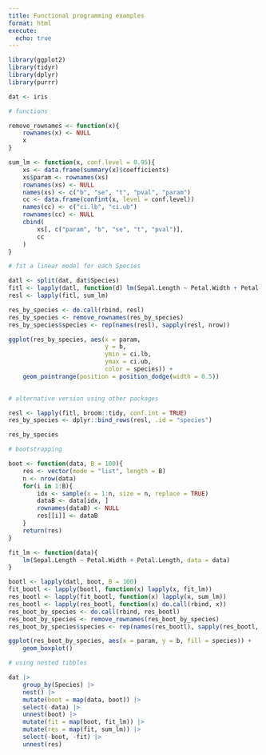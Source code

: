 ```yaml
---
title: Functional programming examples
format: html
execute: 
  echo: true
---
```


```r
library(ggplot2)
library(tidyr)
library(dplyr)
library(purrr)

dat <- iris

# functions

remove_rownames <- function(x){
    rownames(x) <- NULL
    x
}

sum_lm <- function(x, conf.level = 0.95){
    xs <- data.frame(summary(x)$coefficients)
    xs$param <- rownames(xs)
    rownames(xs) <- NULL
    names(xs) <- c("b", "se", "t", "pval", "param")
    cc <- data.frame(confint(x, level = conf.level))
    names(cc) <- c("ci.lb", "ci.ub")
    rownames(cc) <- NULL
    cbind(
        xs[, c("param", "b", "se", "t", "pval")],
        cc
    )
}

# fit a linear model for each Species

datl <- split(dat, dat$Species)
fitl <- lapply(datl, function(d) lm(Sepal.Length ~ Petal.Width + Petal.Length, data = d))
resl <- lapply(fitl, sum_lm)

res_by_species <- do.call(rbind, resl)
res_by_species <- remove_rownames(res_by_species)
res_by_species$species <- rep(names(resl), sapply(resl, nrow))

ggplot(res_by_species, aes(x = param, 
                           y = b, 
                           ymin = ci.lb, 
                           ymax = ci.ub,
                           color = species)) +
    geom_pointrange(position = position_dodge(width = 0.5))
    

# alternative version using other packages

resl <- lapply(fitl, broom::tidy, conf.int = TRUE)
res_by_species <- dplyr::bind_rows(resl, .id = "species")

res_by_species

# bootstrapping

boot <- function(data, B = 100){
    res <- vector(mode = "list", length = B)
    n <- nrow(data)
    for(i in 1:B){
        idx <- sample(x = 1:n, size = n, replace = TRUE)
        dataB <- data[idx, ]
        rownames(dataB) <- NULL
        res[[i]] <- dataB
    }
    return(res)
}

fit_lm <- function(data){
    lm(Sepal.Length ~ Petal.Width + Petal.Length, data = data)
}

bootl <- lapply(datl, boot, B = 100)
fit_bootl <- lapply(bootl, function(x) lapply(x, fit_lm))
res_bootl <- lapply(fit_bootl, function(x) lapply(x, sum_lm))
res_bootl <- lapply(res_bootl, function(x) do.call(rbind, x))
res_boot_by_species <- do.call(rbind, res_bootl)
res_boot_by_species <- remove_rownames(res_boot_by_species)
res_boot_by_species$species <- rep(names(res_bootl), sapply(res_bootl, nrow))

ggplot(res_boot_by_species, aes(x = param, y = b, fill = species)) +
    geom_boxplot()

# using nested tibbles

dat |> 
    group_by(Species) |> 
    nest() |> 
    mutate(boot = map(data, boot)) |> 
    select(-data) |> 
    unnest(boot) |> 
    mutate(fit = map(boot, fit_lm)) |> 
    mutate(res = map(fit, sum_lm)) |> 
    select(-boot, -fit) |> 
    unnest(res)
```
